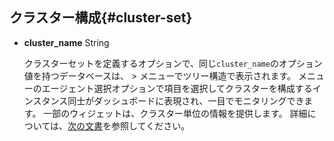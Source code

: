 ## クラスター構成{#cluster-set}

- **cluster_name** <span class='type'>String</span>

  クラスターセットを定義するオプションで、同じ`cluster_name`のオプション値を持つデータベースは、<Cmdname sid="side_dashboard" className="uitext" /> &gt; <Cmdname sid="side_instanceList" className="uitext" />メニューでツリー構造で表示されます。 <Cmdname sid="side_multiInstance" className="uitext" />メニューのエージェント選択オプションで<Cmdname sid="ITM07760" className="uitext" />項目を選択してクラスターを構成するインスタンス同士がダッシュボードに表現され、一目でモニタリングできます。 一部のウィジェットは、クラスター単位の情報を提供します。 詳細については、[次の文書](multi-instance-monitoring#select-agent-category)を参照してください。
